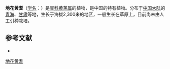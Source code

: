 {{Speciesbox
| name = 地花黄耆
| status = 
| status_system = 
| image =
| genus = Astragalus
| species = basiflorus
| authority = Pet.-Stib.
}}

'''地花黄耆'''（[[学名|学名]]：{{lang|la|''Astragalus basiflorus''}}）是[[豆科|豆科]][[黄芪属|黄芪属]]的植物，是中国的特有植物。分布于[[中国大陆|中国大陆]]的[[青海|青海]]、[[甘肃|甘肃]]等地，生长于海拔2,300米的地区，一般生长在草原上，目前尚未由人工引种栽培。

== 参考文献 ==
<div class="references-small">
* {{cite web| url =http://www.bioinfo.cn/db05/KmzwSpecies.php?action=view&id=15646| title =地花黄耆| work =《中国高等植物数据库全库》| publisher =中国科学院微生物研究所| author =昆明植物研究所| accessdate =2009-02-24| deadurl =yes| archiveurl =https://web.archive.org/web/20160305072513/http://www.bioinfo.cn/db05/KmzwSpecies.php?action=view&id=15646| archivedate =2016-03-05}}
</div>
{{Taxonbar|from=Q10928406}}

[[Category:黄芪属|地花黄耆]]


{{植物小作品}}